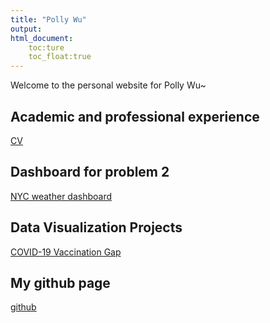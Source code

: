 ```yaml
---
title: "Polly Wu"
output: 
html_document:
    toc:ture
    toc_float:true
---
```



Welcome to the personal website for Polly Wu~


## Academic and professional experience 

[CV](about.html)

## Dashboard for problem 2 
[NYC weather dashboard](problem2.html)


## Data Visualization Projects
[COVID-19 Vaccination Gap](https://observablehq.com/embed/@pollywry/maps-dotmap-testify-2?cells=title%2Cviewof+date_range%2Cviewof+VaccinationRate%2CmapContainer%2Cfilter_container)


## My github page
[github](https://github.com/Pollyw417)

 
